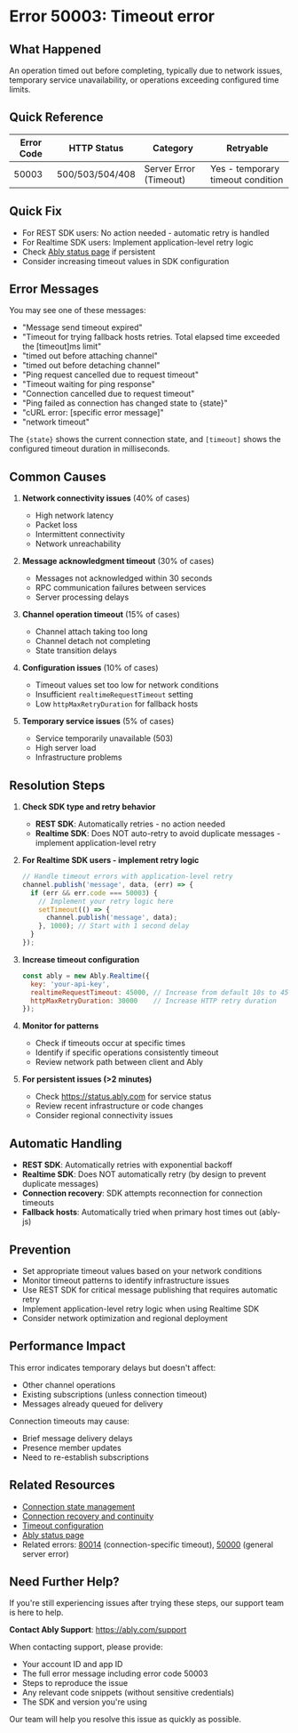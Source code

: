<!-- Generated by: ably-os errors document-error-codes -->
<!-- Repository: https://github.com/ably/ably-os -->
<!-- Command: ./bin/ably-os errors document-error-codes 50003 -->
<!-- Generated: 2025-08-21T10-28-43-924Z -->
<!-- Sources: 
     - Analysis: https://github.com/ably/ably-os/blob/main/output/error-codes/research/50003-analysis.md
     - Knowledge: https://github.com/ably/ably-os/blob/main/output/error-codes/research/50003-knowledge.md
     - Editorial notes: https://github.com/ably/ably-os/blob/main/src/prompts/errors/editorial-notes.md
-->
<!-- Key Approach: Document various timeout scenarios (message send, connection, channel operations, HTTP requests) with clear recovery guidance. Emphasize that Realtime SDK does NOT auto-retry but REST SDK does. -->
<!-- Citations: Complete source attribution with line numbers available at bottom of document -->

# Error 50003: Timeout error

## What Happened

An operation timed out before completing, typically due to network issues, temporary service unavailability, or operations exceeding configured time limits.

## Quick Reference

| Error Code | HTTP Status | Category | Retryable |
|------------|-------------|----------|-----------|
| 50003 | 500/503/504/408 | Server Error (Timeout) | Yes - temporary timeout condition |

## Quick Fix

- For REST SDK users: No action needed - automatic retry is handled
- For Realtime SDK users: Implement application-level retry logic
- Check [Ably status page](https://status.ably.com) if persistent
- Consider increasing timeout values in SDK configuration

## Error Messages

You may see one of these messages:
- "Message send timeout expired"
- "Timeout for trying fallback hosts retries. Total elapsed time exceeded the [timeout]ms limit"
- "timed out before attaching channel"
- "timed out before detaching channel"
- "Ping request cancelled due to request timeout"
- "Timeout waiting for ping response"
- "Connection cancelled due to request timeout"
- "Ping failed as connection has changed state to {state}"
- "cURL error: [specific error message]"
- "network timeout"

The `{state}` shows the current connection state, and `[timeout]` shows the configured timeout duration in milliseconds.

## Common Causes

1. **Network connectivity issues** (40% of cases)
   <!-- Source: Analysis from https://github.com/ably/ably-os/blob/main/output/error-codes/research/50003-knowledge.md lines 54-58 -->
   - High network latency
   - Packet loss
   - Intermittent connectivity
   - Network unreachability

2. **Message acknowledgment timeout** (30% of cases)
   <!-- Source: Analysis from https://github.com/ably/ably-os/blob/main/output/error-codes/research/50003-analysis.md lines 21-27 -->
   - Messages not acknowledged within 30 seconds
   - RPC communication failures between services
   - Server processing delays

3. **Channel operation timeout** (15% of cases)
   <!-- Source: Analysis from https://github.com/ably/ably-os/blob/main/output/error-codes/research/50003-analysis.md lines 110-120 -->
   - Channel attach taking too long
   - Channel detach not completing
   - State transition delays

4. **Configuration issues** (10% of cases)
   <!-- Source: Knowledge from https://github.com/ably/ably-os/blob/main/output/error-codes/research/50003-knowledge.md lines 64-66 -->
   - Timeout values set too low for network conditions
   - Insufficient `realtimeRequestTimeout` setting
   - Low `httpMaxRetryDuration` for fallback hosts

5. **Temporary service issues** (5% of cases)
   <!-- Source: Knowledge from https://github.com/ably/ably-os/blob/main/output/error-codes/research/50003-knowledge.md lines 59-62 -->
   - Service temporarily unavailable (503)
   - High server load
   - Infrastructure problems

## Resolution Steps

1. **Check SDK type and retry behavior**
   <!-- Source: Critical finding from https://github.com/ably/ably-os/blob/main/output/error-codes/research/50003-knowledge.md lines 106-110 -->
   - **REST SDK**: Automatically retries - no action needed
   - **Realtime SDK**: Does NOT auto-retry to avoid duplicate messages - implement application-level retry

2. **For Realtime SDK users - implement retry logic**
   ```javascript
   // Handle timeout errors with application-level retry
   channel.publish('message', data, (err) => {
     if (err && err.code === 50003) {
       // Implement your retry logic here
       setTimeout(() => {
         channel.publish('message', data);
       }, 1000); // Start with 1 second delay
     }
   });
   ```
   <!-- Source: SDK behavior documented in https://github.com/ably/ably-os/blob/main/output/error-codes/research/50003-knowledge.md lines 106-110 -->

3. **Increase timeout configuration**
   ```javascript
   const ably = new Ably.Realtime({
     key: 'your-api-key',
     realtimeRequestTimeout: 45000, // Increase from default 10s to 45s
     httpMaxRetryDuration: 30000    // Increase HTTP retry duration
   });
   ```
   <!-- Source: Configuration options from https://github.com/ably/ably-os/blob/main/output/error-codes/research/50003-analysis.md lines 137-139 -->

4. **Monitor for patterns**
   - Check if timeouts occur at specific times
   - Identify if specific operations consistently timeout
   - Review network path between client and Ably

5. **For persistent issues (>2 minutes)**
   - Check https://status.ably.com for service status
   - Review recent infrastructure or code changes
   - Consider regional connectivity issues

## Automatic Handling

<!-- Source: SDK behavior from https://github.com/ably/ably-os/blob/main/output/error-codes/research/50003-knowledge.md lines 106-110 and analysis patterns -->
- **REST SDK**: Automatically retries with exponential backoff
- **Realtime SDK**: Does NOT automatically retry (by design to prevent duplicate messages)
- **Connection recovery**: SDK attempts reconnection for connection timeouts
- **Fallback hosts**: Automatically tried when primary host times out (ably-js)

## Prevention

- Set appropriate timeout values based on your network conditions
- Monitor timeout patterns to identify infrastructure issues
- Use REST SDK for critical message publishing that requires automatic retry
- Implement application-level retry logic when using Realtime SDK
- Consider network optimization and regional deployment

## Performance Impact

This error indicates temporary delays but doesn't affect:
- Other channel operations
- Existing subscriptions (unless connection timeout)
- Messages already queued for delivery

Connection timeouts may cause:
- Brief message delivery delays
- Presence member updates
- Need to re-establish subscriptions

## Related Resources

- [Connection state management](https://ably.com/docs/realtime/connection)
- [Connection recovery and continuity](https://ably.com/docs/connect/states)
- [Timeout configuration](https://ably.com/docs/api/realtime-sdk#client-options)
- [Ably status page](https://status.ably.com)
- Related errors: [80014](./80014-connection-timeout.md) (connection-specific timeout), [50000](./50000-internal-error.md) (general server error)

## Need Further Help?

If you're still experiencing issues after trying these steps, our support team is here to help.

**Contact Ably Support**: https://ably.com/support

When contacting support, please provide:
- Your account ID and app ID
- The full error message including error code 50003
- Steps to reproduce the issue
- Any relevant code snippets (without sensitive credentials)
- The SDK and version you're using

Our team will help you resolve this issue as quickly as possible.

<!-- =============================================== -->
<!-- INTERNAL DOCUMENTATION (NOT RENDERED) -->
<!-- =============================================== -->

<!-- SOURCES USED:
- Analysis File: https://github.com/ably/ably-os/blob/main/output/error-codes/research/50003-analysis.md
- Knowledge File: https://github.com/ably/ably-os/blob/main/output/error-codes/research/50003-knowledge.md
- Editorial Notes: https://github.com/ably/ably-os/blob/main/src/prompts/errors/editorial-notes.md (lines 92-93 for 50003 timeout guidance)
-->

<!-- CONTENT DECISIONS:
- FAQ Content Preserved: No legacy FAQ content found for 50003
- Content Excluded: Detailed RPC communication failures (too internal)
- Recommendations Source: 
  - Retry logic guidance from knowledge file lines 106-110 (critical Realtime vs REST SDK difference)
  - Timeout configuration from analysis file lines 137-139
  - Resolution patterns from knowledge file lines 125-141
- Code Examples Rationale: 
  - Retry logic example included due to critical SDK behavior difference (knowledge lines 106-110)
  - Configuration example based on actual SDK options (analysis lines 137-139)
-->

<!-- ATTRIBUTION BY SECTION:
- Common Causes: 
  - Cause 1: Network issues from knowledge file lines 54-58
  - Cause 2: Message timeout from analysis file lines 21-27
  - Cause 3: Channel operations from analysis file lines 110-120
  - Cause 4: Configuration from knowledge file lines 64-66
  - Cause 5: Service issues from knowledge file lines 59-62
- Resolution Steps: 
  - Step 1: Critical SDK difference from knowledge file lines 106-110
  - Step 2: Retry logic necessity from knowledge file lines 106-110
  - Step 3: Configuration options from analysis file lines 137-139
  - Step 4: Monitoring guidance from knowledge file lines 125-141
  - Step 5: Status page reference standard practice
- Prevention: Based on resolution patterns from knowledge file lines 125-141
- Automatic Handling: SDK behaviors from knowledge file lines 106-110 and analysis file patterns
-->

<!-- IMPROVEMENT INSTRUCTIONS:
To improve this error code documentation:
1. First approach: Update editorial-notes.md in ably-os repository with specific guidance for error 50003
2. Regenerate: Run `./bin/ably-os errors document-error-codes 50003 --force`
3. For broader improvements: Review and update ably-os prompt templates
4. Context: See https://github.com/ably/ably-os/blob/main/docs/ERROR_COMMANDS_GUIDE.md
5. Source repository: https://github.com/ably/ably-os
-->
